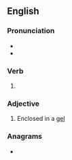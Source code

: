 ==English==

===Pronunciation===
* {{IPA|/dʒɛld/|lang=en}}
* {{rhymes|ɛld|lang=en}}

===Verb===
{{head|en|verb form}}

# {{en-past of|gel}}

===Adjective===
{{en-adj|-}}

# Enclosed in a [[gel]]

===Anagrams===
* {{anagrams|en|a=deegll|Edgell}}